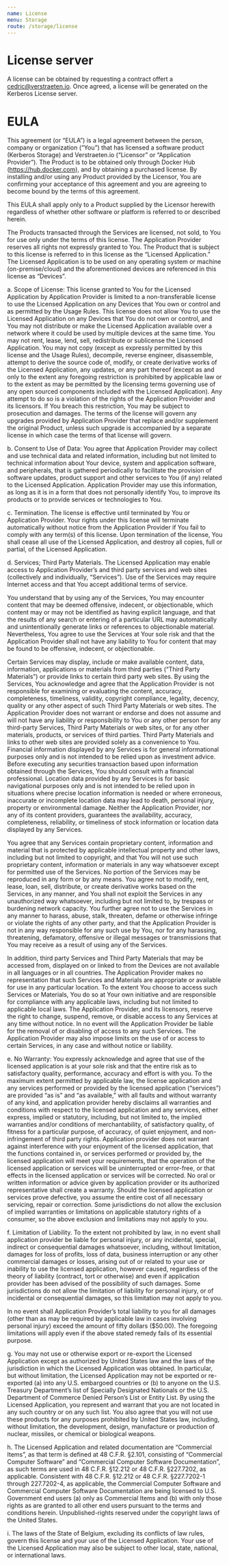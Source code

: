 ```yaml
---
name: License
menu: Storage
route: /storage/license
---
```


# License server

A license can be obtained by requesting a contract offert a cedric@verstraeten.io. Once agreed, a license will be generated on the Kerberos License server.

# EULA

This agreement (or “EULA”) is a legal agreement between the person, company or organization (“You”) that has licensed a software product (Kerberos Storage) and Verstraeten.io (“Licensor” or “Application Provider”). The Product is to be obtained only through Docker Hub (https://hub.docker.com), and by obtaining a purchased license. By installing and/or using any Product provided by the Licensor, You are confirming your acceptance of this agreement and you are agreeing to become bound by the terms of this agreement.

This EULA shall apply only to a Product supplied by the Licensor herewith regardless of whether other software or platform is referred to or described herein.

The Products transacted through the Services are licensed, not sold, to You for use only under the terms of this license. The Application Provider reserves all rights not expressly granted to You. The Product that is subject to this license is referred to in this license as the “Licensed Application.” The Licensed Application is to be used on any operating system or machine (on-premise/cloud) and the aforementioned devices are referenced in this license as “Devices”.

a. Scope of License: This license granted to You for the Licensed Application by Application Provider is limited to a non-transferable license to use the Licensed Application on any Devices that You own or control and as permitted by the Usage Rules. This license does not allow You to use the Licensed Application on any Devices that You do not own or control, and You may not distribute or make the Licensed Application available over a network where it could be used by multiple devices at the same time. You may not rent, lease, lend, sell, redistribute or sublicense the Licensed Application. You may not copy (except as expressly permitted by this license and the Usage Rules), decompile, reverse engineer, disassemble, attempt to derive the source code of, modify, or create derivative works of the Licensed Application, any updates, or any part thereof (except as and only to the extent any foregoing restriction is prohibited by applicable law or to the extent as may be permitted by the licensing terms governing use of any open sourced components included with the Licensed Application). Any attempt to do so is a violation of the rights of the Application Provider and its licensors. If You breach this restriction, You may be subject to prosecution and damages. The terms of the license will govern any upgrades provided by Application Provider that replace and/or supplement the original Product, unless such upgrade is accompanied by a separate license in which case the terms of that license will govern.

b. Consent to Use of Data: You agree that Application Provider may collect and use technical data and related information, including but not limited to technical information about Your device, system and application software, and peripherals, that is gathered periodically to facilitate the provision of software updates, product support and other services to You (if any) related to the Licensed Application. Application Provider may use this information, as long as it is in a form that does not personally identify You, to improve its products or to provide services or technologies to You.

c. Termination. The license is effective until terminated by You or Application Provider. Your rights under this license will terminate automatically without notice from the Application Provider if You fail to comply with any term(s) of this license. Upon termination of the license, You shall cease all use of the Licensed Application, and destroy all copies, full or partial, of the Licensed Application.

d. Services; Third Party Materials. The Licensed Application may enable access to Application Provider’s and third party services and web sites (collectively and individually, “Services”). Use of the Services may require Internet access and that You accept additional terms of service.

You understand that by using any of the Services, You may encounter content that may be deemed offensive, indecent, or objectionable, which content may or may not be identified as having explicit language, and that the results of any search or entering of a particular URL may automatically and unintentionally generate links or references to objectionable material. Nevertheless, You agree to use the Services at Your sole risk and that the Application Provider shall not have any liability to You for content that may be found to be offensive, indecent, or objectionable.

Certain Services may display, include or make available content, data, information, applications or materials from third parties (“Third Party Materials”) or provide links to certain third party web sites. By using the Services, You acknowledge and agree that the Application Provider is not responsible for examining or evaluating the content, accuracy, completeness, timeliness, validity, copyright compliance, legality, decency, quality or any other aspect of such Third Party Materials or web sites. The Application Provider does not warrant or endorse and does not assume and will not have any liability or responsibility to You or any other person for any third-party Services, Third Party Materials or web sites, or for any other materials, products, or services of third parties. Third Party Materials and links to other web sites are provided solely as a convenience to You. Financial information displayed by any Services is for general informational purposes only and is not intended to be relied upon as investment advice. Before executing any securities transaction based upon information obtained through the Services, You should consult with a financial professional. Location data provided by any Services is for basic navigational purposes only and is not intended to be relied upon in situations where precise location information is needed or where erroneous, inaccurate or incomplete location data may lead to death, personal injury, property or environmental damage. Neither the Application Provider, nor any of its content providers, guarantees the availability, accuracy, completeness, reliability, or timeliness of stock information or location data displayed by any Services.

You agree that any Services contain proprietary content, information and material that is protected by applicable intellectual property and other laws, including but not limited to copyright, and that You will not use such proprietary content, information or materials in any way whatsoever except for permitted use of the Services. No portion of the Services may be reproduced in any form or by any means. You agree not to modify, rent, lease, loan, sell, distribute, or create derivative works based on the Services, in any manner, and You shall not exploit the Services in any unauthorized way whatsoever, including but not limited to, by trespass or burdening network capacity. You further agree not to use the Services in any manner to harass, abuse, stalk, threaten, defame or otherwise infringe or violate the rights of any other party, and that the Application Provider is not in any way responsible for any such use by You, nor for any harassing, threatening, defamatory, offensive or illegal messages or transmissions that You may receive as a result of using any of the Services.

In addition, third party Services and Third Party Materials that may be accessed from, displayed on or linked to from the Devices are not available in all languages or in all countries. The Application Provider makes no representation that such Services and Materials are appropriate or available for use in any particular location. To the extent You choose to access such Services or Materials, You do so at Your own initiative and are responsible for compliance with any applicable laws, including but not limited to applicable local laws. The Application Provider, and its licensors, reserve the right to change, suspend, remove, or disable access to any Services at any time without notice. In no event will the Application Provider be liable for the removal of or disabling of access to any such Services. The Application Provider may also impose limits on the use of or access to certain Services, in any case and without notice or liability.

e. No Warranty: You expressly acknowledge and agree that use of the licensed application is at your sole risk and that the entire risk as to satisfactory quality, performance, accuracy and effort is with you. To the maximum extent permitted by applicable law, the license application and any services performed or provided by the licensed application (“services”) are provided “as is” and “as available,” with all faults and without warranty of any kind, and application provider hereby disclaims all warranties and conditions with respect to the licensed application and any services, either express, implied or statutory, including, but not limited to, the implied warranties and/or conditions of merchantability, of satisfactory quality, of fitness for a particular purpose, of accuracy, of quiet enjoyment, and non-infringement of third party rights. Application provider does not warrant against interference with your enjoyment of the licensed application, that the functions contained in, or services performed or provided by, the licensed application will meet your requirements, that the operation of the licensed application or services will be uninterrupted or error-free, or that effects in the licensed application or services will be corrected. No oral or written information or advice given by application provider or its authorized representative shall create a warranty. Should the licensed application or services prove defective, you assume the entire cost of all necessary servicing, repair or correction. Some jurisdictions do not allow the exclusion of implied warranties or limitations on applicable statutory rights of a consumer, so the above exclusion and limitations may not apply to you.

f. Limitation of Liability. To the extent not prohibited by law, in no event shall application provider be liable for personal injury, or any incidental, special, indirect or consequential damages whatsoever, including, without limitation, damages for loss of profits, loss of data, business interruption or any other commercial damages or losses, arising out of or related to your use or inability to use the licensed application, however caused, regardless of the theory of liability (contract, tort or otherwise) and even if application provider has been advised of the possibility of such damages. Some jurisdictions do not allow the limitation of liability for personal injury, or of incidental or consequential damages, so this limitation may not apply to you.

In no event shall Application Provider’s total liability to you for all damages (other than as may be required by applicable law in cases involving personal injury) exceed the amount of fifty dollars ($50.00). The foregoing limitations will apply even if the above stated remedy fails of its essential purpose.

g. You may not use or otherwise export or re-export the Licensed Application except as authorized by United States law and the laws of the jurisdiction in which the Licensed Application was obtained. In particular, but without limitation, the Licensed Application may not be exported or re-exported (a) into any U.S. embargoed countries or (b) to anyone on the U.S. Treasury Department’s list of Specially Designated Nationals or the U.S. Department of Commerce Denied Person’s List or Entity List. By using the Licensed Application, you represent and warrant that you are not located in any such country or on any such list. You also agree that you will not use these products for any purposes prohibited by United States law, including, without limitation, the development, design, manufacture or production of nuclear, missiles, or chemical or biological weapons.

h. The Licensed Application and related documentation are “Commercial Items”, as that term is defined at 48 C.F.R. §2.101, consisting of “Commercial Computer Software” and “Commercial Computer Software Documentation”, as such terms are used in 48 C.F.R. §12.212 or 48 C.F.R. §227.7202, as applicable. Consistent with 48 C.F.R. §12.212 or 48 C.F.R. §227.7202-1 through 227.7202-4, as applicable, the Commercial Computer Software and Commercial Computer Software Documentation are being licensed to U.S. Government end users (a) only as Commercial Items and (b) with only those rights as are granted to all other end users pursuant to the terms and conditions herein. Unpublished-rights reserved under the copyright laws of the United States.

i. The laws of the State of Belgium, excluding its conflicts of law rules, govern this license and your use of the Licensed Application. Your use of the Licensed Application may also be subject to other local, state, national, or international laws.
